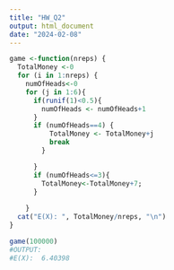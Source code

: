 ```yaml
---
title: "HW_Q2"
output: html_document
date: "2024-02-08"
---
```


```r
game <-function(nreps) {
  TotalMoney <-0
  for (i in 1:nreps) {
    numOfHeads<-0
    for (j in 1:6){
      if(runif(1)<0.5){
        numOfHeads <- numOfHeads+1
      }
      if (numOfHeads==4) {
          TotalMoney <- TotalMoney+j
          break
        }

      }
      if (numOfHeads<=3){
        TotalMoney<-TotalMoney+7;
      }
      
    }
  cat("E(X): ", TotalMoney/nreps, "\n")
}

game(100000)
#OUTPUT:
#E(X):  6.40398 
```
